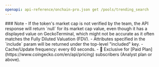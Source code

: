 ```yaml
---
openapi: api-reference/onchain-pro.json get /pools/trending_search
---
```


<Note>
### Note
- If the token's market cap is not verified by the team, the API response will return `null` for its market cap value, even though it has a displayed value on GeckoTerminal, which might not be accurate as it often matches the Fully Diluted Valuation (FDV).
- Attributes specified in the `include` param will be returned under the top-level "included" key.
- Cache/Update frequency: every 60 seconds.
- 💼 Exclusive for [Paid Plan](https://www.coingecko.com/en/api/pricing) subscribers (Analyst plan or above).
</Note>